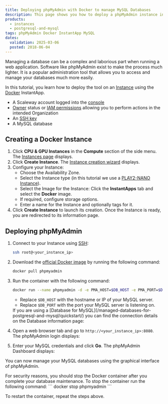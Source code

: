 ```yaml
---
title: Deploying phpMyAdmin with Docker to manage MySQL Databases
description: This page shows you how to deploy a phpMyAdmin instance in a few steps using the Docker InstantApp.
products:
  - instances
  - postgresql-and-mysql
tags: phpMyAdmin Docker InstantApp MySQL
dates:
  validation: 2025-03-06
  posted: 2018-06-04
---
```




Managing a database can be a complex and laborious part when running a web application.
Software like phpMyAdmin exist to make the process much lighter. It is a popular administration tool that allows you to access and manage your databases much more easily.

In this tutorial, you learn how to deploy the tool on an [Instance](https://www.scaleway.com/en/virtual-instances/) using the [Docker](https://www.docker.com/) InstantApp.

<Requirements />

- A Scaleway account logged into the [console](https://console.scaleway.com)
- [Owner](/iam/concepts/#owner) status or [IAM permissions](/iam/concepts/#permission) allowing you to perform actions in the intended Organization
- An [SSH key](/organizations-and-projects/how-to/create-ssh-key/)
- A MySQL database

## Creating a Docker Instance

1. Click **CPU & GPU Instances** in the **Compute** section of the side menu. The [Instances page](https://console.scaleway.com/instance/servers) displays.
2. Click **Create Instance**. The [Instance creation wizard](https://console.scaleway.com/instance/servers/create) displays.
3. Configure your Instance:
    * Choose the Availability Zone.
    * Select the Instance type (in this tutorial we use a [PLAY2-NANO Instance](https://console.scaleway.com/instance/servers/create?imageKey=c1b530d8-0ca0-45c4-80db-ba06608287b2&offerName=PLAY2-NANO&zone=fr-par-2)).
    * Select the Image for the Instance: Click the **InstantApps** tab and select the **Docker** image.
    * If required, configure storage options.
    * Enter a name for the Instance and optionally tags for it.
4. Click **Create Instance** to launch its creation. Once the Instance is ready, you are redirected to its information page.

## Deploying phpMyAdmin

1. Connect to your Instance using [SSH](/instances/how-to/connect-to-instance/):
    ```bash
    ssh root@<your_instance_ip>
    ```
2. Download the [official Docker image](https://hub.docker.com/_/phpmyadmin) by running the following command:
    ```bash
    docker pull phpmyadmin
    ```
3. Run the container with the following command:
    ```bash
    docker run --name phpmyadmin -d -e PMA_HOST=$DB_HOST -e PMA_PORT=$DB_PORT -p 8080:80 phpmyadmin
    ```

    * Replace `$DB_HOST` with the hostname or IP of your MySQL server.
    * Replace `$DB_PORT` with the port your MySQL server is listening on.

    <Message type="tip">
      If you are using a [Database for MySQL](/managed-databases-for-postgresql-and-mysql/quickstart/) you can find the connection details on the Database information page:

      <Lightbox image={image} alt="" />
    </Message>
4. Open a web browser tab and go to `http://<your_instance_ip>:8080`. The phpMyAdmin login displays:
    <Lightbox image={image2} alt="" />
5. Enter your MySQL credentials and click **Go**. The phpMyAdmin Dashboard displays:
    <Lightbox image={image3} alt="" />

You can now manage your MySQL databases using the graphical interface of phpMyAdmin.

<Message type="note">
  For security reasons, you should stop the Docker container after you complete your database maintenance.
  To stop the container run the following command:
  ```
  docker stop phpmyadmin
  ```

  To restart the container, repeat the steps above.
</Message>